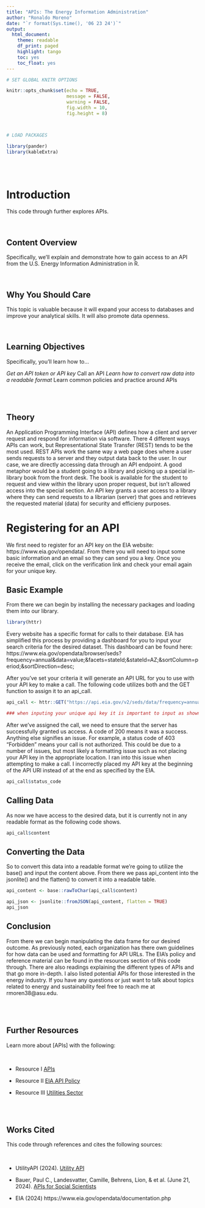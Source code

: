```yaml
---
title: "APIs: The Energy Information Administration"
author: "Ronaldo Moreno"
date: "`r format(Sys.time(), '06 23 24')`"
output:
  html_document:
    theme: readable
    df_print: paged
    highlight: tango
    toc: yes
    toc_float: yes
---
```




```r

# SET GLOBAL KNITR OPTIONS

knitr::opts_chunk$set(echo = TRUE, 
                      message = FALSE, 
                      warning = FALSE, 
                      fig.width = 10, 
                      fig.height = 8)



# LOAD PACKAGES

library(pander)
library(kableExtra)

```

<br>
<br>

# Introduction

This code through further explores APIs. 

<br>

## Content Overview

Specifically, we'll explain and demonstrate how to gain access to an API from the U.S. Energy Information Administration in R.

<br>

## Why You Should Care

This topic is valuable because it will expand your access to databases and improve your analytical skills. It will also promote data openness. 

<br>

## Learning Objectives

Specifically, you'll learn how to...

  *Get an API token or API key
  *Call an API
  *Learn how to convert raw data into a readable format
  *Learn common policies and practice around APIs

<br>
<br>

## Theory

An Application Programming Interface (API) defines how a client and server request and respond for information via software. There 4 different ways APIs can work, but Representational State Transfer (REST) tends to be the most used. REST APIs work the same way a web page does where a user sends requests to a server and they output data back to the user. In our case, we are directly accessing data through an API endpoint. A good metaphor would be a student going to a library and picking up a special in-library book from the front desk. The book is available for the student to request and view within the library upon proper request, but isn't allowed access into the special section. An API key grants a user access to a library where they can send requests to a librarian (server) that goes and retrieves the requested material (data) for security and efficieny purposes. 

# Registering for an API

We first need to register for an API key on the EIA website: https://www.eia.gov/opendata/. From there you will need to input some basic information and an email so they can send you a key. Once you receive the email, click on the verification link and check your email again for your unique key.


## Basic Example

From there we can begin by installing the necessary packages and loading them into our library.


```r
library(httr)
```


Every website has a specific format for calls to their database. EIA has simplified this process by providing a dashboard for you to input your search criteria for the desired dataset. This dashboard can be found here: https://www.eia.gov/opendata/browser/seds?frequency=annual&data=value;&facets=stateId;&stateId=AZ;&sortColumn=period;&sortDirection=desc;

After you've set your criteria it will generate an API URL for you to use with your API key to make a call. The following code utilizes both and the GET function to assign it to an api_call. 

```r
api_call <- httr::GET("https://api.eia.gov/v2/seds/data/frequency=annual&data[0]=value&facets[stateId][]=AZ&sort[0][column]=period&sort[0][direction]=desc&offset=0&length=5000?api_key=k5hiabhDYCE2Fuwlt093OkqaYQG7y7cN0R4ubzUq")

### when inputing your unique api key it is important to input as shown above. The URL ended at 5000 so I began by typing ?api_key= and then my unique key. Otherwise EIA will not grant you authorization. 
```

After we've assigned the call, we need to ensure that the server has successfully granted us access. A code of 200 means it was a success. Anything else signifies an issue. For example, a status code of 403 "Forbidden" means your call is not authorized. This could be due to a number of issues, but most likely a formatting issue such as not placing your API key in the appropriate location. I ran into this issue when attempting to make a call. I incorrectly placed my API key at the beginning of the API URl instead of at the end as specified by the EIA.

```r
api_call$status_code
```


## Calling Data

As now we have access to the desired data, but it is currently not in any readable format as the following code shows.
```r
api_call$content
```


## Converting the Data

So to convert this data into a readable format we're going to utilize the base() and input the content above. From there we pass api_content into the jsonlite() and the flatten() to convert it into a readable table.

```r
api_content <- base::rawToChar(api_call$content)

api_json <- jsonlite::fromJSON(api_content, flatten = TRUE)
api_json
```


## Conclusion

From there we can begin manipulating the data frame for our desired outcome. As previously noted, each organization has there own guidelines for how data can be used and formatting for API URLs. The EIA's policy and reference material can be found in the resources section of this code through. There are also readings explaining the different types of APIs and that go more in-depth. I also listed potential APIs for those interested in the energy industry. If you have any questions or just want to talk about topics related to energy and sustainability feel free to reach me at rmoren38@asu.edu.



<br> 
<br>

## Further Resources

Learn more about [APIs] with the following:

<br>

* Resource I [APIs](https://aws.amazon.com/what-is/api/)

* Resource II [EIA API Policy](https://www.eia.gov/about/copyrights_reuse.php)

* Resource III [Utilities Sector](https://www.investopedia.com/terms/u/utilities_sector.asp)


<br>
<br>

## Works Cited

This code through references and cites the following sources:

<br>

* UtilityAPI (2024). [Utility API](https://utilityapi.com/docs/quickstart)

* Bauer, Paul C., Landesvatter, Camille, Behrens, Lion, & et al. (June 21, 2024). [APIs for Social Scientists](https://paulcbauer.github.io/apis_for_social_scientists_a_review/best-practices.html)

* EIA (2024) https://www.eia.gov/opendata/documentation.php

<br>
<br>